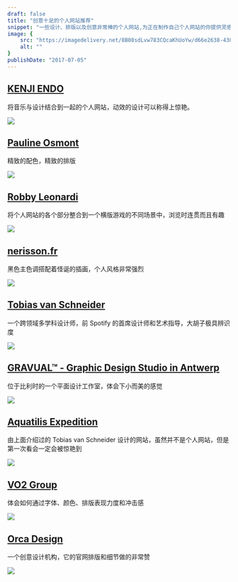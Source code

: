 ```yaml
---
draft: false
title: "创意十足的个人网站推荐"
snippet: "一些设计、排版以及创意非常棒的个人网站,为正在制作自己个人网站的你提供灵感"
image: {
    src: "https://imagedelivery.net/8B08sdLvw783CQcaKhUoYw/d66e2638-4307-4b60-381b-bc5d2e10bb00/public",
    alt: ""
}
publishDate: "2017-07-05"
---
```




## [KENJI ENDO](http://kenjiendo.com/)
将音乐与设计结合到一起的个人网站，动效的设计可以称得上惊艳。

![](https://imagedelivery.net/8B08sdLvw783CQcaKhUoYw/9b6cc4d7-7db8-4e54-8d97-dd7e14d05600/public)

## [Pauline Osmont](http://www.paulineosmont.com/)
精致的配色，精致的排版

![](https://imagedelivery.net/8B08sdLvw783CQcaKhUoYw/4ebe8d05-3a21-40b7-f9e2-16e288451600/public)


## [Robby Leonardi](http://www.rleonardi.com/)
将个人网站的各个部分整合到一个横版游戏的不同场景中，浏览时连贯而且有趣

![](https://imagedelivery.net/8B08sdLvw783CQcaKhUoYw/0e8e6e09-1388-4804-3b3a-b55575f63100/public)

## [nerisson.fr](http://www.nerisson.fr/)
黑色主色调搭配着怪诞的插画，个人风格非常强烈

![](https://imagedelivery.net/8B08sdLvw783CQcaKhUoYw/a54479fb-39e0-426d-1057-c2ca874e4000/public)

## [Tobias van Schneider](http://www.vanschneider.com/)
一个跨领域多学科设计师，前 Spotify 的首席设计师和艺术指导，大胡子极具辨识度

![](https://imagedelivery.net/8B08sdLvw783CQcaKhUoYw/f858874e-ac14-4f81-3391-254bbb465600/public)

## [GRAVUAL™ - Graphic Design Studio in Antwerp](http://gravual.com/en/)
位于比利时的一个平面设计工作室，体会下小而美的感觉

![](https://imagedelivery.net/8B08sdLvw783CQcaKhUoYw/a11f273f-2050-4ac3-843a-84f53c231700/public)

## [Aquatilis Expedition](http://aquatilis.tv/)
由上面介绍过的 Tobias van Schneider 设计的网站，虽然并不是个人网站，但是第一次看会一定会被惊艳到

![](https://imagedelivery.net/8B08sdLvw783CQcaKhUoYw/9c6be869-5815-4adf-382b-b49cdb789200/public)

## [VO2 Group](http://www.vo2-group.com/)
体会如何通过字体、颜色、排版表现力度和冲击感

![](https://imagedelivery.net/8B08sdLvw783CQcaKhUoYw/06193270-94e6-45d5-8353-9aab1a26d000/public)

## [Orca Design](http://www.onlyorca.com/)
一个创意设计机构，它的官网排版和细节做的非常赞

![](https://imagedelivery.net/8B08sdLvw783CQcaKhUoYw/e85c7e42-6d95-4658-328a-e97a18e66700/public)
